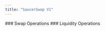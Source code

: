 ```yaml
---
title: "SaucerSwap V1"
---
```


<Card title="" horizontal={true} href="https://docs.saucerswap.finance/developer/saucerswap-v1/swap-operations">
  ### <Icon icon="link-simple" size={20} />    Swap Operations
</Card>

<Card title="" horizontal={true} href="https://docs.saucerswap.finance/developer/saucerswap-v1/liquidity-operations">
  ### <Icon icon="link-simple" size={20} />    Liquidity Operations
</Card>

